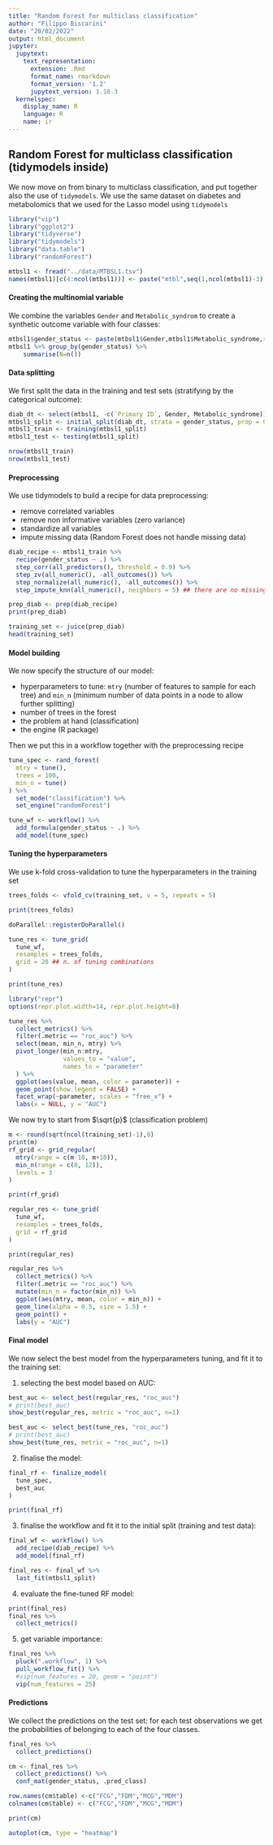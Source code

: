 ```yaml
---
title: "Random Forest for multiclass classification"
author: "Filippo Biscarini"
date: "20/02/2022"
output: html_document
jupyter:
  jupytext:
    text_representation:
      extension: .Rmd
      format_name: rmarkdown
      format_version: '1.2'
      jupytext_version: 1.10.3
  kernelspec:
    display_name: R
    language: R
    name: ir
---
```


## Random Forest for multiclass classification (tidymodels inside)

We now move on from binary to multiclass classification, and put together also the use of `tidymodels`. We use the same dataset on diabetes and metabolomics that we used for the Lasso model using `tidymodels`

```r
library("vip")
library("ggplot2")
library("tidyverse")
library("tidymodels")
library("data.table")
library("randomForest")
```

```r
mtbsl1 <- fread("../data/MTBSL1.tsv")
names(mtbsl1)[c(4:ncol(mtbsl1))] <- paste("mtbl",seq(1,ncol(mtbsl1)-3), sep = "_")
```

#### Creating the multinomial variable

We combine the variables `Gender` and `Metabolic_syndrom` to create a synthetic outcome variable with four classes:

```r
mtbsl1$gender_status <- paste(mtbsl1$Gender,mtbsl1$Metabolic_syndrome,sep="_")
mtbsl1 %>% group_by(gender_status) %>%
    summarise(N=n())
```

#### Data splitting

We first split the data in the training and test sets (stratifying by the categorical outcome):

```r
diab_dt <- select(mtbsl1, -c(`Primary ID`, Gender, Metabolic_syndrome))
mtbsl1_split <- initial_split(diab_dt, strata = gender_status, prop = 0.75)
mtbsl1_train <- training(mtbsl1_split)
mtbsl1_test <- testing(mtbsl1_split)

nrow(mtbsl1_train)
nrow(mtbsl1_test)
```

#### Preprocessing

We use tidymodels to build a recipe for data preprocessing:

-   remove correlated variables
-   remove non informative variables (zero variance)
-   standardize all variables
-   impute missing data (Random Forest does not handle missing data)

```r
diab_recipe <- mtbsl1_train %>%
  recipe(gender_status ~ .) %>%
  step_corr(all_predictors(), threshold = 0.9) %>%
  step_zv(all_numeric(), -all_outcomes()) %>%
  step_normalize(all_numeric(), -all_outcomes()) %>%
  step_impute_knn(all_numeric(), neighbors = 5) ## there are no missing data here, but in case!
```

```r
prep_diab <- prep(diab_recipe)
print(prep_diab)
```

```r
training_set <- juice(prep_diab)
head(training_set)
```

#### Model building

We now specify the structure of our model:

-   hyperparameters to tune: `mtry` (number of features to sample for each tree) and `min_n` (minimum number of data points in a node to allow further splitting)
-   number of trees in the forest
-   the problem at hand (classification)
-   the engine (R package)

Then we put this in a workflow together with the preprocessing recipe

```r
tune_spec <- rand_forest(
  mtry = tune(),
  trees = 100,
  min_n = tune()
) %>%
  set_mode("classification") %>%
  set_engine("randomForest")
```

```r
tune_wf <- workflow() %>%
  add_formula(gender_status ~ .) %>%
  add_model(tune_spec)
```

#### Tuning the hyperparameters

We use k-fold cross-validation to tune the hyperparameters in the training set

```r
trees_folds <- vfold_cv(training_set, v = 5, repeats = 5)
```

```r
print(trees_folds)
```

```r
doParallel::registerDoParallel()

tune_res <- tune_grid(
  tune_wf,
  resamples = trees_folds,
  grid = 20 ## n. of tuning combinations
)

```

```r
print(tune_res)
```

```r
library("repr")
options(repr.plot.width=14, repr.plot.height=8)

tune_res %>%
  collect_metrics() %>%
  filter(.metric == "roc_auc") %>%
  select(mean, min_n, mtry) %>%
  pivot_longer(min_n:mtry,
               values_to = "value",
               names_to = "parameter"
  ) %>%
  ggplot(aes(value, mean, color = parameter)) +
  geom_point(show.legend = FALSE) +
  facet_wrap(~parameter, scales = "free_x") +
  labs(x = NULL, y = "AUC")
```

We now try to start from $\sqrt{p}$ (classification problem)

```r
m <- round(sqrt(ncol(training_set)-1),0)
print(m)
rf_grid <- grid_regular(
  mtry(range = c(m-10, m+10)),
  min_n(range = c(8, 12)),
  levels = 3
)
```

```r
print(rf_grid)
```

```r
regular_res <- tune_grid(
  tune_wf,
  resamples = trees_folds,
  grid = rf_grid
)
```

```r
print(regular_res)
```

```r
regular_res %>%
  collect_metrics() %>%
  filter(.metric == "roc_auc") %>%
  mutate(min_n = factor(min_n)) %>%
  ggplot(aes(mtry, mean, color = min_n)) +
  geom_line(alpha = 0.5, size = 1.5) +
  geom_point() +
  labs(y = "AUC")
```

#### Final model

We now select the best model from the hyperparameters tuning, and fit it to the training set:

1.  selecting the best model based on AUC:

```r
best_auc <- select_best(regular_res, "roc_auc")
# print(best_auc)
show_best(regular_res, metric = "roc_auc", n=1)
```

```r
best_auc <- select_best(tune_res, "roc_auc")
# print(best_auc)
show_best(tune_res, metric = "roc_auc", n=1)
```

2.  finalise the model:

```r
final_rf <- finalize_model(
  tune_spec,
  best_auc
)

print(final_rf)
```

3.  finalise the workflow and fit it to the initial split (training and test data):

```r
final_wf <- workflow() %>%
  add_recipe(diab_recipe) %>%
  add_model(final_rf)

final_res <- final_wf %>%
  last_fit(mtbsl1_split)
```

4.  evaluate the fine-tuned RF model:

```r
print(final_res)
final_res %>%
  collect_metrics()
```

5.  get variable importance:

```r
final_res %>% 
  pluck(".workflow", 1) %>%   
  pull_workflow_fit() %>% 
  #vip(num_features = 20, geom = "point")
  vip(num_features = 25)
```

#### Predictions

We collect the predictions on the test set: for each test observations we get the probabilities of belonging to each of the four classes.

```r
final_res %>%
  collect_predictions()
```

```r
cm <- final_res %>%
  collect_predictions() %>%
  conf_mat(gender_status, .pred_class)

row.names(cm$table) <-c("FCG","FDM","MCG","MDM")
colnames(cm$table) <- c("FCG","FDM","MCG","MDM")

print(cm)
```

```r
autoplot(cm, type = "heatmap")
```
